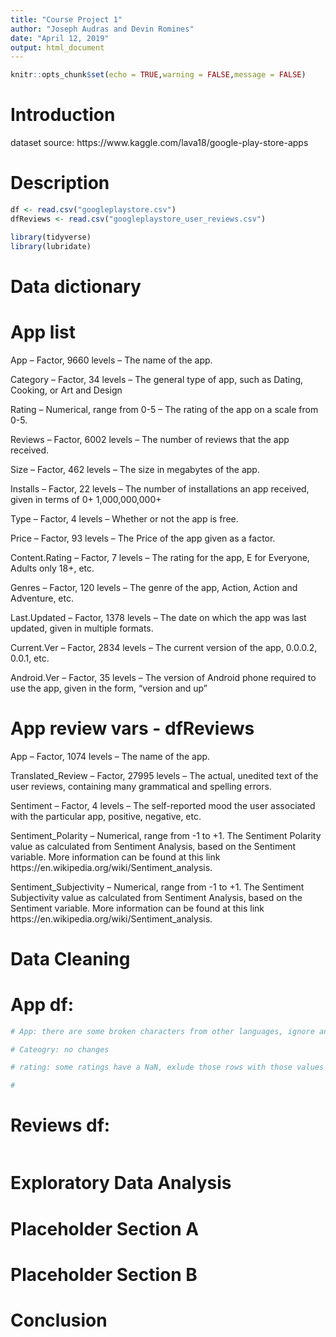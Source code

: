 ```yaml
---
title: "Course Project 1"
author: "Joseph Audras and Devin Romines"
date: "April 12, 2019"
output: html_document
---
```


```r
knitr::opts_chunk$set(echo = TRUE,warning = FALSE,message = FALSE)
```

# Introduction
dataset source: https://www.kaggle.com/lava18/google-play-store-apps

# Description


```r
df <- read.csv("googleplaystore.csv")
dfReviews <- read.csv("googleplaystore_user_reviews.csv")
```

```r
library(tidyverse)
library(lubridate)
```

# Data dictionary

# App list

App – Factor, 9660 levels – The name of the app.

Category – Factor, 34 levels – The general type of app, such as Dating, Cooking, or Art and Design

Rating – Numerical, range from 0-5 – The rating of the app on a scale from 0-5.

Reviews – Factor, 6002 levels – The number of reviews that the app received.

Size – Factor, 462 levels – The size in megabytes of the app.

Installs – Factor, 22 levels – The number of installations an app received, given in terms of 0+ 1,000,000,000+

Type – Factor, 4 levels – Whether or not the app is free.

Price – Factor, 93 levels – The Price of the app given as a factor.

Content.Rating – Factor, 7 levels – The rating for the app, E for Everyone, Adults only 18+, etc.

Genres – Factor, 120 levels – The genre of the app, Action, Action and Adventure, etc.

Last.Updated – Factor, 1378 levels – The date on which the app was last updated, given in multiple formats.

Current.Ver – Factor, 2834 levels – The current version of the app, 0.0.0.2, 0.0.1, etc.

Android.Ver – Factor, 35 levels – The version of Android phone required to use the app, given in the form, “version and up”


# App review vars - dfReviews

App – Factor, 1074 levels – The name of the app.

Translated_Review – Factor, 27995 levels – The actual, unedited text of the user reviews, containing many grammatical and spelling errors.

Sentiment – Factor, 4 levels – The self-reported mood the user associated with the particular app, positive, negative, etc.

Sentiment_Polarity – Numerical, range from -1 to +1.  The Sentiment Polarity value as calculated from Sentiment Analysis, based on the Sentiment variable.  More information can be found at this link https://en.wikipedia.org/wiki/Sentiment_analysis.

Sentiment_Subjectivity – Numerical, range from -1 to +1.  The Sentiment Subjectivity value as calculated from Sentiment Analysis, based on the Sentiment variable.  More information can be found at this link https://en.wikipedia.org/wiki/Sentiment_analysis.



# Data Cleaning

# App df:

```r

# App: there are some broken characters from other languages, ignore and exlude rows

# Cateogry: no changes

# rating: some ratings have a NaN, exlude those rows with those values

# 

```

# Reviews df:
```r



```

# Exploratory Data Analysis


# Placeholder Section A


# Placeholder Section B


# Conclusion

